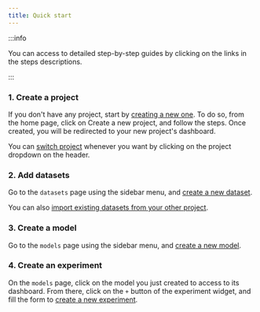 ```yaml
---
title: Quick start
---
```






:::info

You can access to detailed step-by-step guides by clicking on the links in the steps descriptions.

:::

### 1. Create a project

If you don't have any project, start by [creating a new one](../projects/create-a-project). To do so, from the home page, click
on Create a new project, and follow the steps. Once created, you will be redirected to your new project's dashboard.

<VideoPlayer src="../../medias/webm/create-a-project.webm"/>

You can [switch project](../projects/select-a-project) whenever you want by clicking on the project dropdown on the header.

### 2. Add datasets

Go to the `datasets` page using the sidebar menu, and [create a new dataset](../datasets/create-a-dataset).

You can also [import existing datasets from your other project](..datasets/import-an-existing-dataset-to-a-project).

### 3. Create a model

Go to the `models` page using the sidebar menu, and [create a new model](../models/create-a-model).

### 4. Create an experiment

On the `models` page, click on the model you just created to access to its dashboard. From there, click on the `+` button of the experiment widget, and fill the form to [create a new experiment](../models/experiments/create-an-experiment).


